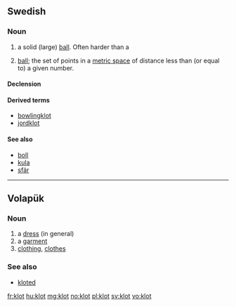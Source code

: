 ==Swedish==

===Noun===
{{sv-noun|g=n}}

# a solid (large) [[ball]]. Often harder than a ''{{l|sv|boll}}''
# {{mathematics|lang=sv}} [[ball]]; the set of points in a [[metric space]] of distance less than (or equal to) a given number.

====Declension====
{{sv-noun-n-zero}}

====Derived terms====
* [[bowlingklot]]
* [[jordklot]]

====See also====
* [[boll]]
* [[kula]]
* [[sfär]]

----

==Volapük==

===Noun===
{{infl|vo|noun}}

# a [[dress]] (in general)
# a [[garment]]
# [[clothing]], [[clothes]]

===See also===
* [[kloted]]

[[fr:klot]]
[[hu:klot]]
[[mg:klot]]
[[no:klot]]
[[pl:klot]]
[[sv:klot]]
[[vo:klot]]